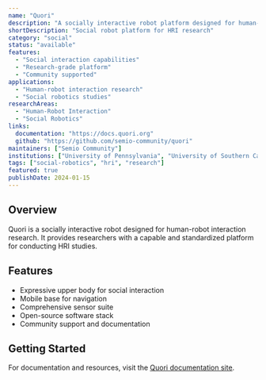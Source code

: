 ```yaml
---
name: "Quori"
description: "A socially interactive robot platform designed for human-robot interaction research"
shortDescription: "Social robot platform for HRI research"
category: "social"
status: "available"
features:
  - "Social interaction capabilities"
  - "Research-grade platform"
  - "Community supported"
applications:
  - "Human-robot interaction research"
  - "Social robotics studies"
researchAreas:
  - "Human-Robot Interaction"
  - "Social Robotics"
links:
  documentation: "https://docs.quori.org"
  github: "https://github.com/semio-community/quori"
maintainers: ["Semio Community"]
institutions: ["University of Pennsylvania", "University of Southern California"]
tags: ["social-robotics", "hri", "research"]
featured: true
publishDate: 2024-01-15
---
```


## Overview

Quori is a socially interactive robot designed for human-robot interaction research. It provides researchers with a capable and standardized platform for conducting HRI studies.

## Features

- Expressive upper body for social interaction
- Mobile base for navigation
- Comprehensive sensor suite
- Open-source software stack
- Community support and documentation

## Getting Started

For documentation and resources, visit the [Quori documentation site](https://docs.quori.org).